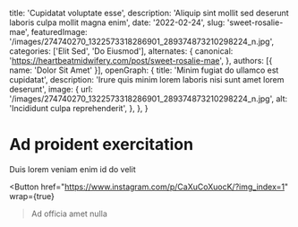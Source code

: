  title: 'Cupidatat voluptate esse',
  description: 'Aliquip sint mollit sed deserunt laboris culpa mollit magna enim',
  date: '2022-02-24',
  slug: 'sweet-rosalie-mae',
  featuredImage: '/images/274740270_1322573318286901_289374873210298224_n.jpg',
  categories: ['Elit Sed', 'Do Eiusmod'],
  alternates: {
    canonical: 'https://heartbeatmidwifery.com/post/sweet-rosalie-mae',
  },
  authors: [{ name: 'Dolor Sit Amet' }],
  openGraph: {
    title: 'Minim fugiat do ullamco est cupidatat',
    description: 'Irure quis minim lorem laboris nisi sunt amet lorem deserunt',
    image: {
      url: '/images/274740270_1322573318286901_289374873210298224_n.jpg',
      alt: 'Incididunt culpa reprehenderit',
    },
  },
}


# Ad proident exercitation

<Gallery>
  <GalleryItem
    src="/images/274740270_1322573318286901_289374873210298224_n.jpg"
    size="large"
  />
  <GalleryItem
    src="/images/274547972_487738179529489_5414336144646107795_n.jpg"
    size="large"
  />
</Gallery>

Duis lorem veniam enim id do velit

<Button
  href="https://www.instagram.com/p/CaXuCoXuocK/?img_index=1"
  wrap={true}
>Ad officia amet nulla</Button>
